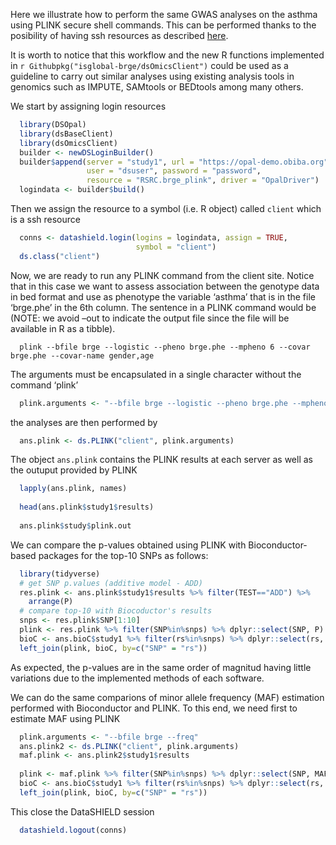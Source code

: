 Here we illustrate how to perform the same GWAS analyses on the asthma using PLINK secure shell commands. This can be performed thanks to the posibility of having ssh resources as described [here](#shell_extension).
  
It is worth to notice that this workflow and the new R functions implemented in `r Githubpkg("isglobal-brge/dsOmicsClient")` could be used as a guideline to carry out similar analyses using existing analysis tools in genomics such as IMPUTE, SAMtools or BEDtools among many others. 
  
We start by assigning login resources 
  
```r
  library(DSOpal)
  library(dsBaseClient)
  library(dsOmicsClient)
  builder <- newDSLoginBuilder()
  builder$append(server = "study1", url = "https://opal-demo.obiba.org",
                 user = "dsuser", password = "password",
                 resource = "RSRC.brge_plink", driver = "OpalDriver")
  logindata <- builder$build()
```
  
Then we assign the resource to a symbol (i.e. R object) called `client` which is a ssh resource
  
```r
  conns <- datashield.login(logins = logindata, assign = TRUE,
                            symbol = "client")
  ds.class("client")
```
  

  
Now, we are ready to run any PLINK command from the client site. Notice that in this case we want to assess association between the genotype data in bed format and use as phenotype the variable 'asthma' that is in the file 'brge.phe' in the 6th column. The sentence in a PLINK command would be (NOTE: we avoid --out to indicate the output file since the file will be available in R as a tibble).
  
```
  plink --bfile brge --logistic --pheno brge.phe --mpheno 6 --covar brge.phe --covar-name gender,age 
```
  
The arguments must be encapsulated in a single character without the command 'plink'
  
```r
  plink.arguments <- "--bfile brge --logistic --pheno brge.phe --mpheno 6 --covar brge.phe --covar-name gender,age"
```
  
the analyses are then performed by
  
```r
  ans.plink <- ds.PLINK("client", plink.arguments)
```

  
The object `ans.plink` contains the PLINK results at each server as well as the outuput provided by PLINK
  
```r
  lapply(ans.plink, names)
  
  head(ans.plink$study1$results)
  
  ans.plink$study$plink.out
```
  
  We can compare the p-values obtained using PLINK with Bioconductor-based packages for the top-10 SNPs as follows:
    
    
```r
  library(tidyverse)
  # get SNP p.values (additive model - ADD)
  res.plink <- ans.plink$study1$results %>% filter(TEST=="ADD") %>%
    arrange(P)
  # compare top-10 with Biocoductor's results
  snps <- res.plink$SNP[1:10]
  plink <- res.plink %>% filter(SNP%in%snps) %>% dplyr::select(SNP, P)
  bioC <- ans.bioC$study1 %>% filter(rs%in%snps) %>% dplyr::select(rs, Score.pval)
  left_join(plink, bioC, by=c("SNP" = "rs"))
```
  
  
As expected, the p-values are in the same order of magnitud having little variations due to the implemented methods of each software. 
  
We can do the same comparions of minor allele frequency (MAF) estimation performed with Bioconductor and PLINK. To this end, we need first to estimate MAF using PLINK
  
```r
  plink.arguments <- "--bfile brge --freq"
  ans.plink2 <- ds.PLINK("client", plink.arguments)
  maf.plink <- ans.plink2$study1$results
  
  plink <- maf.plink %>% filter(SNP%in%snps) %>% dplyr::select(SNP, MAF)
  bioC <- ans.bioC$study1 %>% filter(rs%in%snps) %>% dplyr::select(rs, freq)
  left_join(plink, bioC, by=c("SNP" = "rs"))
```
  
  
  
This close the DataSHIELD session 
  
```r
  datashield.logout(conns)
```
  
  